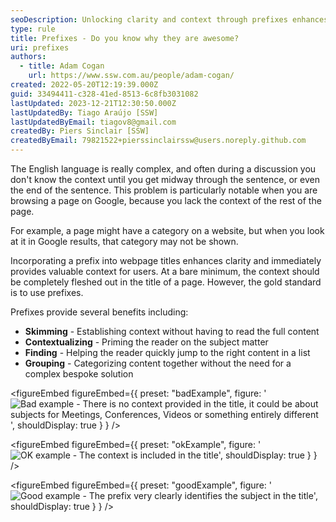 ```yaml
---
seoDescription: Unlocking clarity and context through prefixes enhances webpage titles, providing valuable insights for users and search engines alike.
type: rule
title: Prefixes - Do you know why they are awesome?
uri: prefixes
authors:
  - title: Adam Cogan
    url: https://www.ssw.com.au/people/adam-cogan/
created: 2022-05-20T12:19:39.000Z
guid: 33494411-c328-41ed-8513-6c8fb3031082
lastUpdated: 2023-12-21T12:30:50.000Z
lastUpdatedBy: Tiago Araújo [SSW]
lastUpdatedByEmail: tiagov8@gmail.com
createdBy: Piers Sinclair [SSW]
createdByEmail: 79821522+pierssinclairssw@users.noreply.github.com
---
```


The English language is really complex, and often during a discussion you don't know the context until you get midway through the sentence, or even the end of the sentence. This problem is particularly notable when you are browsing a page on Google, because you lack the context of the rest of the page.

For example, a page might have a category on a website, but when you look at it in Google results, that category may not be shown.

Incorporating a prefix into webpage titles enhances clarity and immediately provides valuable context for users.
At a bare minimum, the context should be completely fleshed out in the title of a page. However, the gold standard is to use prefixes.

Prefixes provide several benefits including:

- **Skimming** - Establishing context without having to read the full content
- **Contextualizing** - Priming the reader on the subject matter
- **Finding** - Helping the reader quickly jump to the right content in a list
- **Grouping** - Categorizing content together without the need for a complex bespoke solution

<figureEmbed figureEmbed={{
  preset: "badExample",
  figure: '![Bad example - There is no context provided in the title, it could be about subjects for Meetings, Conferences, Videos or something entirely different](/uploads/rules/prefixes/badexamplenocontext.png)',
  shouldDisplay: true
} } />


<figureEmbed figureEmbed={{
  preset: "okExample",
  figure: '![OK example - The context is included in the title](/uploads/rules/prefixes/okayexamplehascontext.png)',
  shouldDisplay: true
} } />


<figureEmbed figureEmbed={{
  preset: "goodExample",
  figure: '![Good example - The prefix very clearly identifies the subject in the title](/uploads/rules/prefixes/goodexamplehascontextviaprefix.png)',
  shouldDisplay: true
} } />
